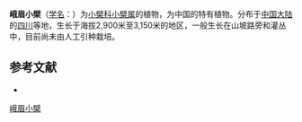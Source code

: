 {{Speciesbox
| name = 峨眉小檗
| status = 
| status_system = 
| image =
| genus = Berberis
| species = aemulans
| authority = Schneid.
}}

'''峨眉小檗'''（[[学名|学名]]：{{lang|la|''Berberis aemulans''}}）为[[小檗科|小檗科]][[小檗属|小檗属]]的植物，为中国的特有植物。分布于[[中国大陆|中国大陆]]的[[四川|四川]]等地，生长于海拔2,900米至3,150米的地区，一般生长在山坡路旁和灌丛中，目前尚未由人工引种栽培。

== 参考文献 ==
<div class="references-small">
* {{cite web| url =http://www.bioinfo.cn/db05/KmzwSpecies.php?action=view&id=1256| title =峨眉小檗| work =《中国高等植物数据库全库》| publisher =中国科学院微生物研究所| author =昆明植物研究所| accessdate =2009-02-22| deadurl =yes| archiveurl =https://web.archive.org/web/20160305075806/http://www.bioinfo.cn/db05/KmzwSpecies.php?action=view&id=1256| archivedate =2016-03-05}}
</div>
{{Taxonbar|from=Q4078000}}

[[Category:小檗属|峨眉小檗]]


{{植物小作品}}